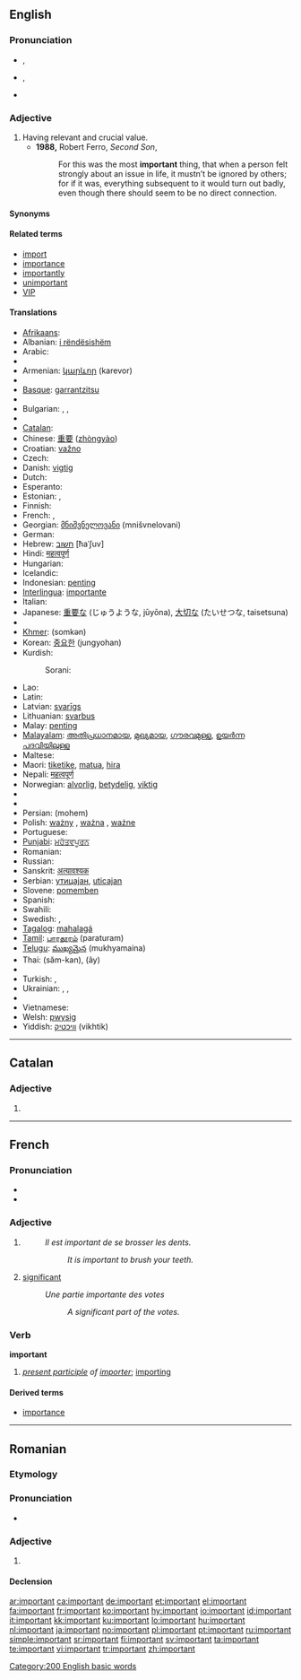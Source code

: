 ==English==

{{rank|glad|hair|ran|572|important|mine|wild|front}}

===Pronunciation===
* {{a|UK}} {{IPA|/ɪmˈpɔː.tənt/|/ɪmˈpɔː.tn̩t/}}, {{SAMPA|/Im"pO:t@nt/|2=/Im"pO:tn=t/}}
* {{a|US}} {{IPA|/ɪmˈpɔɹtənt/|/ɪmˈpɔɹtn̩t/}}, {{SAMPA|/Im"pOrt@nt/|2=/Im"pOrtn=t/}}
* {{audio|en-us-important.ogg|Audio (US)}}

===Adjective===
{{en-adj}}

# Having relevant and crucial value.
#* '''1988,''' Robert Ferro, ''Second Son'',
#*: For this was the most '''important''' thing, that when a person felt strongly about an issue in life, it mustn’t be ignored by others; for if it was, everything subsequent to it would turn out badly, even though there should seem to be no direct connection.

====Synonyms====
{{ws_refer|important|noteworthy}}

====Related terms====
* [[import]]
* [[importance]]
* [[importantly]]
* [[unimportant]]
* [[VIP]]

====Translations====
{{trans-top|having relevant and crucial value}}
* [[Afrikaans]]: {{t+|af|belangrik|xs=Afrikaans}}
* Albanian: [[i rëndësishëm]]
* Arabic: {{Arab|[[مهم]]}} {{IPAchar|(muhím)}}
* {{trreq|Aramaic}}
* Armenian: [[կարևոր]] (karevor)
* {{trreq|Balinese}}
* [[Basque]]: [[garrantzitsu]]
* {{trreq|Bengali}}
* Bulgarian: {{t+|bg|важен|m|tr=važen|sc=Cyrl}}, {{t+|bg|важна|f|tr=važna|sc=Cyrl}}, {{t+|bg|важно|n|tr=važno|sc=Cyrl}}
* {{trreq|Burmese}}
* [[Catalan]]: {{t+|ca|important}}
* Chinese: [[重要]] ([[zhòngyào]])
* Croatian: [[važno]]
* Czech: {{t+|cs|důležitý|m}}
* Danish: [[vigtig]]
* Dutch: {{t+|nl|belangrijk}}
* Esperanto: {{t-|eo|grava|xs=Esperanto}}
* Estonian: {{t-|et|tähtis}}, {{t-|et|oluline}}
* Finnish: {{t+|fi|tärkeä}}
* French: {{t+|fr|important|m}}, {{t+|fr|importante|f}}
* Georgian: [[მნიშვნელოვანი]] (mnišvnelovani)
* German: {{t+|de|wichtig}}
* Hebrew: [[חשוב]] [ħaˈʃuv]
* Hindi: [[महत्वपूर्ण]]
* Hungarian: {{t+|hu|fontos}}
* Icelandic: {{t+|is|mikilvægur|m}}
* Indonesian: [[penting]]
* [[Interlingua]]: [[importante]]
* Italian: {{t+|it|importante}}
* Japanese: [[重要]]な (じゅうような, jūyōna), [[大切]]な (たいせつな, taisetsuna)
* {{trreq|Kannada}}
* [[Khmer]]: {{Khmr|[[សំខាន់]]}} (somkən)
* Korean: [[중요한]] (jungyohan)
* Kurdish:
*: Sorani: {{t|ku|گرنگ|tr=gring|sc=KUchar}}
{{trans-mid}}
* Lao: {{t-|lo|ສຳຄັນ|tr=sam-khan|sc=Laoo|xs=Lao}}
* Latin: {{t+|la|gravis}}
* Latvian: [[svarīgs]]
* Lithuanian: [[svarbus]]
* Malay: [[penting]]
* [[Malayalam]]: [[അതിപ്രധാനമായ]], [[മുഖ്യമായ]], [[ഗൗരവമുള്ള]], [[ഉയര്‍ന്ന പദവിയിലുള്ള]]
* Maltese: {{t-|mt|importanti|xs=Maltese}}
* Maori: [[tiketike]], [[matua]], [[hira]]
* Nepali: [[महत्वपूर्ण]]
* Norwegian: [[alvorlig]], [[betydelig]], [[viktig]]
* {{trreq|Old English}}
* {{trreq|Oriya}}
* Persian: {{fa-Arab|[[مهم|مُهِمّ]]}} (mohem)
* Polish: [[ważny]] {{m}}, [[ważna]] {{f}} , [[ważne]] {{n}}
* Portuguese: {{t+|pt|importante}}
* [[Punjabi]]: [[ਮਹੱਤਵਪੂਰਨ]]
* Romanian: {{t-|ro|important}}
* Russian: {{t+|ru|важный|tr=vážnyj|sc=Cyrl}}
* Sanskrit: [[अत्यावश्यक]]
* Serbian: [[утицајан#Serbian|утицајан]], [[uticajan#Serbian|uticajan]]
* Slovene: [[pomemben]]
* Spanish: {{t+|es|importante}}
* Swahili: {{t+|sw|maarufu|xs=Swahili}}
* Swedish: {{t+|sv|viktig}}, {{t+|sv|betydelsefull}}
* [[Tagalog]]: [[mahalagá]]
* [[Tamil]]: [[பாரதூரம்]] (paraturam)
* [[Telugu]]: [[ముఖ్యమైన]] (mukhyamaina)
* Thai: {{t+|th|สำคัญ|xs=Thai}} (săm-kan), {{Thai|[[เอ้]]}} (ây)
* {{trreq|Tibetan}}
* Turkish: {{t+|tr|önemli}}, {{t+|tr|mühim}}
* Ukrainian: {{t-|uk|важливий|tr=važlývyj|sc=Cyrl|xs=Ukrainian}}, {{t-|uk|значний|tr=značnýj|sc=Cyrl|xs=Ukrainian}}, {{t-|uk|важний|tr=važnýj|sc=Cyrl|xs=Ukrainian}}
* {{trreq|Urdu}}
* Vietnamese: {{t+|vi|quan trọng|xs=Vietnamese}}
* Welsh: [[pwysig]]
* Yiddish: [[וויכטיק]] (vikhtik)
{{trans-bottom}}

[[Category:200 English basic words]]

----

==Catalan==

===Adjective===
{{ca-adj|f=important|pl=importants}}

# {{l|en|important}}

----

==French==

===Pronunciation===
* {{audio|Fr-important.ogg|audio}}
* {{IPA|/ɛ̃.pɔʁ.tɑ̃/|lang=fr}}

===Adjective===
{{fr-adj}}

# {{l|en|important}}
#: ''Il est important de se brosser les dents.''
#:: ''It is important to brush your teeth.''
# [[significant]]
#: ''Une partie importante des votes''
#:: ''A significant part of the votes.''

===Verb===
'''important'''

# ''[[present participle]] of [[importer]]''; [[importing]]

====Derived terms====
* [[importance]]

----

==Romanian==

===Etymology===
{{etyl|fr|ro}} {{term|important|lang=fr}}

===Pronunciation===
* {{IPA|[im.por'tant]|lang=ro}}

===Adjective===
{{ro-adj|4}}

# {{l|en|important}}

====Declension====
{{ro-adj-4|mpl=importanţi}}

[[ar:important]]
[[ca:important]]
[[de:important]]
[[et:important]]
[[el:important]]
[[fa:important]]
[[fr:important]]
[[ko:important]]
[[hy:important]]
[[io:important]]
[[id:important]]
[[it:important]]
[[kk:important]]
[[ku:important]]
[[lo:important]]
[[hu:important]]
[[nl:important]]
[[ja:important]]
[[no:important]]
[[pl:important]]
[[pt:important]]
[[ru:important]]
[[simple:important]]
[[sr:important]]
[[fi:important]]
[[sv:important]]
[[ta:important]]
[[te:important]]
[[vi:important]]
[[tr:important]]
[[zh:important]]
